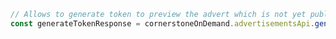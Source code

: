```typescript index.ts
// Allows to generate token to preview the advert which is not yet published
const generateTokenResponse = cornerstoneOnDemand.advertisementsApi.generateToken()
```